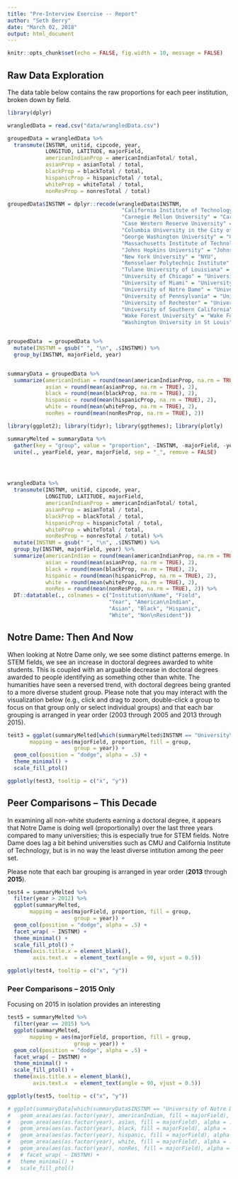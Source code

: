 ```yaml
---
title: "Pre-Interview Exercise -- Report"
author: "Seth Berry"
date: "March 02, 2018"
output: html_document
---
```


```r
knitr::opts_chunk$set(echo = FALSE, fig.width = 10, message = FALSE)
```

## Raw Data Exploration

The data table below contains the raw proportions for each peer institution, broken down by field.


```r
library(dplyr)

wrangledData = read.csv("data/wrangledData.csv")

groupedData = wrangledData %>% 
  transmute(INSTNM, unitid, cipcode, year, 
            LONGITUD, LATITUDE, majorField,
            americanIndianProp = americanIndianTotal/ total, 
            asianProp = asianTotal / total, 
            blackProp = blackTotal / total, 
            hispanicProp = hispanicTotal / total, 
            whiteProp = whiteTotal / total, 
            nonResProp = nonresTotal / total)

groupedData$INSTNM = dplyr::recode(wrangledData$INSTNM, 
                                    "California Institute of Technology" = "California\nIT", 
                                    "Carnegie Mellon University" = "Carnegie Mellon", 
                                    "Case Western Reserve University" = "Case Western", 
                                    "Columbia University in the City of New York" = "Columbia", 
                                    "George Washington University" = "George Washington", 
                                    "Massachusetts Institute of Technology" = "MIT", 
                                    "Johns Hopkins University" = "Johns Hopkins", 
                                    "New York University" = "NYU", 
                                    "Rensselaer Polytechnic Institute" = "Rensselaer", 
                                    "Tulane University of Louisiana" = "Tulane", 
                                    "University of Chicago" = "University\nChicago", 
                                    "University of Miami" = "University\nMiami", 
                                    "University of Notre Dame" = "University\nND", 
                                    "University of Pennsylvania" = "University\nPennsylvania", 
                                    "University of Rochester" = "University\nRochester", 
                                    "University of Southern California" = "USC", 
                                    "Wake Forest University" = "Wake Forest", 
                                    "Washington University in St Louis" = "WUSL")


groupedData  = groupedData %>% 
  mutate(INSTNM = gsub(" ", "\n", .$INSTNM)) %>% 
  group_by(INSTNM, majorField, year)


summaryData = groupedData %>% 
  summarize(americanIndian = round(mean(americanIndianProp, na.rm = TRUE), 2), 
            asian = round(mean(asianProp, na.rm = TRUE), 2), 
            black = round(mean(blackProp, na.rm = TRUE), 2), 
            hispanic = round(mean(hispanicProp, na.rm = TRUE), 2),
            white = round(mean(whiteProp, na.rm = TRUE), 2), 
            nonRes = round(mean(nonResProp, na.rm = TRUE), 2))

library(ggplot2); library(tidyr); library(ggthemes); library(plotly)

summaryMelted = summaryData %>%
  gather(key = "group", value = "proportion", -INSTNM, -majorField, -year) %>%
  unite(., yearField, year, majorField, sep = "_", remove = FALSE)




wrangledData %>% 
  transmute(INSTNM, unitid, cipcode, year, 
            LONGITUD, LATITUDE, majorField,
            americanIndianProp = americanIndianTotal/ total, 
            asianProp = asianTotal / total, 
            blackProp = blackTotal / total, 
            hispanicProp = hispanicTotal / total, 
            whiteProp = whiteTotal / total, 
            nonResProp = nonresTotal / total) %>% 
  mutate(INSTNM = gsub(" ", "\n", .$INSTNM)) %>% 
  group_by(INSTNM, majorField, year) %>% 
  summarize(americanIndian = round(mean(americanIndianProp, na.rm = TRUE), 2), 
            asian = round(mean(asianProp, na.rm = TRUE), 2), 
            black = round(mean(blackProp, na.rm = TRUE), 2), 
            hispanic = round(mean(hispanicProp, na.rm = TRUE), 2),
            white = round(mean(whiteProp, na.rm = TRUE), 2), 
            nonRes = round(mean(nonResProp, na.rm = TRUE), 2)) %>% 
  DT::datatable(., colnames = c("Institution\nName", "Field", 
                                "Year", "American\nIndian", 
                                "Asian", "Black", "Hispanic", 
                                "White", "Non\nResident"))

```

## Notre Dame: Then And Now

When looking at Notre Dame only, we see some distinct patterns emerge. In STEM fields, we see an increase in doctoral degrees awarded to white students. This is coupled with an arguable decrease in doctoral degrees awarded to people identifying as something other than white. The humanities have seen a reversed trend, with doctoral degrees being granted to a more diverse student group. Please note that you may interact with the visualization below (e.g., click and drag to zoom, double-click a group to focus on that group only or select individual groups) and that each bar grouping is arranged in year order (2003 through 2005 and 2013 through 2015).

```r
test3 = ggplot(summaryMelted[which(summaryMelted$INSTNM == "University\nND"), ], 
       mapping = aes(majorField, proportion, fill = group,
                     group = year)) + 
  geom_col(position = "dodge", alpha = .5) +
  theme_minimal() + 
  scale_fill_ptol()

ggplotly(test3, tooltip = c("x", "y"))

```


## Peer Comparisons -- This Decade

In examining all non-white students earning a doctoral degree, it appears that Notre Dame is doing well (proportionally) over the last three years compared to many universities; this is especially true for STEM fields. Notre Dame does lag a bit behind universities such as CMU and California Institute of Technology, but is in no way the least diverse intitution among the peer set.



Please note that each bar grouping is arranged in year order (**2013** through **2015**).

```r

test4 = summaryMelted %>% 
  filter(year > 2012) %>% 
  ggplot(summaryMelted, 
       mapping = aes(majorField, proportion, fill = group,
                     group = year)) + 
  geom_col(position = "dodge", alpha = .5) +
  facet_wrap( ~ INSTNM) +
  theme_minimal() + 
  scale_fill_ptol() +
  theme(axis.title.x = element_blank(), 
        axis.text.x  = element_text(angle = 90, vjust = 0.5))

ggplotly(test4, tooltip = c("x", "y"))
```



### Peer Comparisons -- 2015 Only

Focusing on 2015 in isolation provides an interesting 

```r

test5 = summaryMelted %>% 
  filter(year == 2015) %>% 
  ggplot(summaryMelted, 
       mapping = aes(majorField, proportion, fill = group,
                     group = year)) + 
  geom_col(position = "dodge", alpha = .5) +
  facet_wrap( ~ INSTNM) +
  theme_minimal() + 
  scale_fill_ptol() +
  theme(axis.title.x = element_blank(), 
        axis.text.x  = element_text(angle = 90, vjust = 0.5))

ggplotly(test5, tooltip = c("x", "y"))
```

```r
# ggplot(summaryData[which(summaryData$INSTNM == "University of Notre Dame"), ]) + 
#   geom_area(aes(as.factor(year), americanIndian, fill = majorField), alpha = .5) +
#   geom_area(aes(as.factor(year), asian, fill = majorField), alpha = .5) +
#   geom_area(aes(as.factor(year), black, fill = majorField), alpha = .5) +
#   geom_area(aes(as.factor(year), hispanic, fill = majorField), alpha = .5) +
#   geom_area(aes(as.factor(year), white, fill = majorField), alpha = .5) +
#   geom_area(aes(as.factor(year), nonRes, fill = majorField), alpha = .5) +
#   # facet_wrap( ~ INSTNM) +
#   theme_minimal() + 
#   scale_fill_ptol()
```

